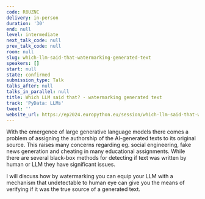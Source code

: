 ```yaml
---
code: R8UZNC
delivery: in-person
duration: '30'
end: null
level: intermediate
next_talk_code: null
prev_talk_code: null
room: null
slug: which-llm-said-that-watermarking-generated-text
speakers: []
start: null
state: confirmed
submission_type: Talk
talks_after: null
talks_in_parallel: null
title: Which LLM said that? - watermarking generated text
track: 'PyData: LLMs'
tweet: ''
website_url: https://ep2024.europython.eu/session/which-llm-said-that-watermarking-generated-text
---
```


With the emergence of large generative language models there comes a problem of assigning the authorship of the AI-generated texts to its original source. This raises many concerns regarding eg. social engineering, fake news generation and cheating in many educational assignments. While there are several black-box methods for detecting if text was written by human or LLM they have significant issues.

I will discuss how by watermarking you can equip your LLM with a mechanism that undetectable to human eye can give you the means of verifying if it was the true source of a generated text.
